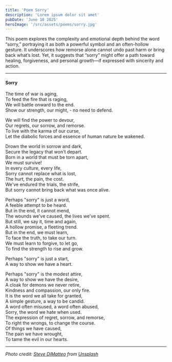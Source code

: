```yaml
---
title: 'Poem Sorry'
description: 'Lorem ipsum dolor sit amet'
pubDate: 'June 10 2025'
heroImage: '/src/assets/poems/sorry.jpg'
---
```

This poem explores the complexity and emotional depth behind the word “sorry,” portraying it as both a powerful symbol and an often-hollow gesture. It underscores how remorse alone cannot undo past harm or bring back what’s lost. Yet, it suggests that “sorry” might offer a path toward healing, forgiveness, and personal growth—if expressed with sincerity and action.

---
#### Sorry

The time of war is aging, <br/>
To feed the fire that is raging, <br/>
We will battle onward to the end. <br/>
Show our strength, our might, - no need to defend. <br/>

We will find the power to devour, <br/>
Our regrets, our sorrow, and remorse. <br/>
To live with the karma of our curse, <br/>
Let the diabolic forces and essence of human nature be wakened. <br/>

Drown the world in sorrow and dark, <br/>
Secure the legacy that won't depart. <br/>
Born in a world that must be torn apart, <br/>
We must survive! <br/>
In every culture, every life, <br/>
Sorry cannot replace what is lost, <br/>
The hurt, the pain, the cost. <br/>
We've endured the trials, the strife, <br/>
But sorry cannot bring back what was once alive. <br/>


Perhaps "sorry" is just a word, <br/>
A feeble attempt to be heard. <br/>
But in the end, it cannot mend, <br/>
The wounds we've caused, the lives we've spent. <br/>
But still, we say it, time and again, <br/>
A hollow promise, a fleeting trend. <br/>
But in the end, we must learn, <br/>
To face the truth, to take our turn. <br/>
We must learn to forgive, to let go, <br/>
To find the strength to rise and grow. <br/>

Perhaps "sorry" is just a start, <br/>
A way to show we have a heart. <br/>

Perhaps "sorry" is the modest attire, <br/>
A way to show we have the desire, <br/>
A cloak for demons we never retire, <br/>
Kindness and compassion, our only fire. <br/>
It is the word we all take for granted, <br/>
A simple gesture, a way to be candid. <br/>
A word often misused, a word often abused, <br/>
Sorry, the word we hate when used. <br/>
The expression of regret, sorrow, and remorse, <br/>
To right the wrongs, to change the course. <br/>
Of things we have caused,<br/>
The pain we have wrought, <br/>
To tame the evil in our hearts.<br/>

---

*Photo credit: [Steve DiMatteo](https://unsplash.com/@stevedimatteo?utm_content=creditCopyText&utm_medium=referral&utm_source=unsplash) from [Unsplash](https://unsplash.com)*
